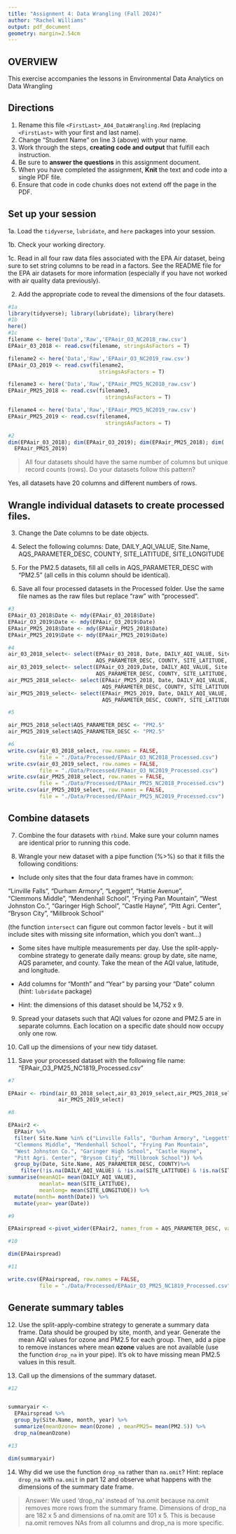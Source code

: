 ```yaml
---
title: "Assignment 4: Data Wrangling (Fall 2024)"
author: "Rachel Williams"
output: pdf_document
geometry: margin=2.54cm
---
```


## OVERVIEW

This exercise accompanies the lessons in Environmental Data Analytics on Data Wrangling 

## Directions

1. Rename this file `<FirstLast>_A04_DataWrangling.Rmd` (replacing `<FirstLast>` with your first and last name).
2. Change "Student Name" on line 3 (above) with your name.
3. Work through the steps, **creating code and output** that fulfill each instruction.
4. Be sure to **answer the questions** in this assignment document.
5. When you have completed the assignment, **Knit** the text and code into a single PDF file.
6. Ensure that code in code chunks does not extend off the page in the PDF.


## Set up your session 

1a. Load the `tidyverse`,  `lubridate`, and `here` packages into your session.

1b. Check your working directory.

1c. Read in all four raw data files associated with the EPA Air dataset, being sure to set string columns to be read in a factors. See the README file for the EPA air datasets for more information (especially if you have not worked with air quality data previously). 

2. Add the appropriate code to reveal the dimensions of the four datasets. 

```r
#1a 
library(tidyverse); library(lubridate); library(here)
#1b 
here()
#1c 
filename <- here('Data','Raw','EPAair_O3_NC2018_raw.csv')
EPAair_03_2018 <- read.csv(filename, stringsAsFactors = T)

filename2 <- here('Data','Raw','EPAair_O3_NC2019_raw.csv')
EPAair_O3_2019 <- read.csv(filename2,
                             stringsAsFactors = T)

filename3 <- here('Data','Raw','EPAair_PM25_NC2018_raw.csv')
EPAair_PM25_2018 <- read.csv(filename3,
                               stringsAsFactors = T)

filename4 <- here('Data','Raw','EPAair_PM25_NC2019_raw.csv')
EPAair_PM25_2019 <- read.csv(filename4,
                               stringsAsFactors = T)

#2 
dim(EPAair_03_2018); dim(EPAair_O3_2019); dim(EPAair_PM25_2018); dim(
  EPAair_PM25_2019)

```

>All four datasets should have the same number of columns but unique record counts (rows). Do your datasets follow this pattern?

Yes, all datasets have 20 columns and different numbers of rows. 

## Wrangle individual datasets to create processed files.

3. Change the Date columns to be date objects.

4. Select the following columns: Date, DAILY_AQI_VALUE, Site.Name, AQS_PARAMETER_DESC, COUNTY, SITE_LATITUDE, SITE_LONGITUDE

5. For the PM2.5 datasets, fill all cells in AQS_PARAMETER_DESC with "PM2.5" (all cells in this column should be identical).

6. Save all four processed datasets in the Processed folder. Use the same file names as the raw files but replace "raw" with "processed".

```r
#3
EPAair_03_2018$Date <- mdy(EPAair_03_2018$Date)
EPAair_O3_2019$Date <- mdy(EPAair_O3_2019$Date)
EPAair_PM25_2018$Date <- mdy(EPAair_PM25_2018$Date)
EPAair_PM25_2019$Date <- mdy(EPAair_PM25_2019$Date)

#4
air_03_2018_select<- select(EPAair_03_2018, Date, DAILY_AQI_VALUE, Site.Name, 
                            AQS_PARAMETER_DESC, COUNTY, SITE_LATITUDE, SITE_LONGITUDE)
air_03_2019_select<- select(EPAair_O3_2019,Date, DAILY_AQI_VALUE, Site.Name, 
                            AQS_PARAMETER_DESC, COUNTY, SITE_LATITUDE, SITE_LONGITUDE)
air_PM25_2018_select<- select(EPAair_PM25_2018, Date, DAILY_AQI_VALUE, Site.Name, 
                              AQS_PARAMETER_DESC, COUNTY, SITE_LATITUDE, SITE_LONGITUDE)
air_PM25_2019_select<- select(EPAair_PM25_2019, Date, DAILY_AQI_VALUE, Site.Name, 
                              AQS_PARAMETER_DESC, COUNTY, SITE_LATITUDE, SITE_LONGITUDE)

#5

air_PM25_2018_select$AQS_PARAMETER_DESC <- "PM2.5"
air_PM25_2019_select$AQS_PARAMETER_DESC <- "PM2.5"

#6
write.csv(air_03_2018_select, row.names = FALSE, 
          file = "./Data/Processed/EPAair_O3_NC2018_Processed.csv")
write.csv(air_03_2019_select, row.names = FALSE, 
          file = "./Data/Processed/EPAair_O3_NC2019_Processed.csv")
write.csv(air_PM25_2018_select, row.names = FALSE, 
          file = "./Data/Processed/EPAair_PM25_NC2018_Processed.csv")
write.csv(air_PM25_2019_select, row.names = FALSE, 
          file = "./Data/Processed/EPAair_PM25_NC2019_Processed.csv")

```


## Combine datasets

7. Combine the four datasets with `rbind`. Make sure your column names are identical prior to running this code.

8. Wrangle your new dataset with a pipe function (%>%) so that it fills the following conditions: 

  * Include only sites that the four data frames have in common:  
    
  "Linville Falls", "Durham Armory", "Leggett", "Hattie Avenue",  
  "Clemmons Middle", "Mendenhall School", "Frying Pan Mountain", 
  "West Johnston Co.", "Garinger High School", "Castle Hayne", 
  "Pitt Agri. Center", "Bryson City", "Millbrook School" 
  
  (the function `intersect` can figure out common factor levels - but it will include sites with missing site information, which you don't want...) 

  * Some sites have multiple measurements per day. Use the split-apply-combine strategy to generate daily means: group by date, site name, AQS parameter, and county. Take the mean of the AQI value, latitude, and longitude.
  
  * Add columns for "Month" and "Year" by parsing your "Date" column (hint: `lubridate` package)
  
  * Hint: the dimensions of this dataset should be 14,752 x 9.

9. Spread your datasets such that AQI values for ozone and PM2.5 are in separate columns. Each location on a specific date should now occupy only one row.

10. Call up the dimensions of your new tidy dataset.

11. Save your processed dataset with the following file name: "EPAair_O3_PM25_NC1819_Processed.csv"

```r
#7 

EPAair <- rbind(air_03_2018_select,air_03_2019_select,air_PM25_2018_select,
                air_PM25_2019_select)

#8 

EPAair2 <-
  EPAair %>%
  filter( Site.Name %in% c("Linville Falls", "Durham Armory", "Leggett", "Hattie Avenue",  
  "Clemmons Middle", "Mendenhall School", "Frying Pan Mountain", 
  "West Johnston Co.", "Garinger High School", "Castle Hayne", 
  "Pitt Agri. Center", "Bryson City", "Millbrook School")) %>%
  group_by(Date, Site.Name, AQS_PARAMETER_DESC, COUNTY)%>%
    filter(!is.na(DAILY_AQI_VALUE) & !is.na(SITE_LATITUDE) & !is.na(SITE_LONGITUDE)) %>%
summarise(meanAQI= mean(DAILY_AQI_VALUE),
          meanlat= mean(SITE_LATITUDE),
          meanlong= mean(SITE_LONGITUDE)) %>%
  mutate(month= month(Date)) %>%
  mutate(year= year(Date))  

#9

EPAairspread <-pivot_wider(EPAair2, names_from = AQS_PARAMETER_DESC, values_from = meanAQI )

#10

dim(EPAairspread)

#11

write.csv(EPAairspread, row.names = FALSE, 
          file = "./Data/Processed/EPAair_O3_PM25_NC1819_Processed.csv")
```


## Generate summary tables

12. Use the split-apply-combine strategy to generate a summary data frame. Data should be grouped by site, month, and year. Generate the mean AQI values for ozone and PM2.5 for each group. Then, add a pipe to remove instances where mean **ozone** values are not available (use the function `drop_na` in your pipe). It's ok to have missing mean PM2.5 values in this result. 

13. Call up the dimensions of the summary dataset.

```r

#12


summaryair <- 
  EPAairspread %>%
  group_by(Site.Name, month, year) %>%
  summarize(meanOzone= mean(Ozone) , meanPM25= mean(PM2.5)) %>%
  drop_na(meanOzone)

#13

dim(summaryair)

```

14. Why did we use the function `drop_na` rather than `na.omit`? Hint: replace `drop_na` with `na.omit` in part 12 and observe what happens with the dimensions of the summary date frame.

> Answer: We used 'drop_na' instead of 'na.omit because na.omit removes more
rows from the summary frame. Dimensions of drop_na are 182 x 5 and dimensions
of na.omit are 101 x 5. This is because na.omit removes NAs from all columns and
drop_na is more specific. 

